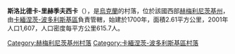 {{coord|48|37|26|N|26|24|33|E|scale:100000|display=title}}

'''斯洛比德卡-里赫季夫西卡'''（{{lang-uk|Слобідка-Рихтівська}}），是[[烏克蘭|烏克蘭]]的村落，位於該國西部[[赫梅利尼茨基州|赫梅利尼茨基州]]，由[[卡緬涅茨-波多利斯基區|卡緬涅茨-波多利斯基區]]負責管轄，始建於1700年，面積2.61平方公里，2001年人口1,607，人口密度每平方公里615.7人。

{{DEFAULTSORT:Слобідка-Рихтівська}}
[[Category:赫梅利尼茨基州村落|Category:赫梅利尼茨基州村落]]
[[Category:卡緬涅茨-波多利斯基區村落|Category:卡緬涅茨-波多利斯基區村落]]


{{Khmelnytskyi-geo-stub}}